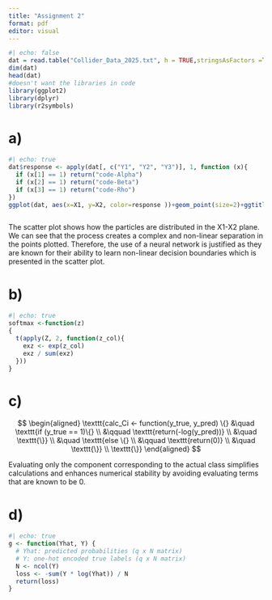 ```yaml
---
title: "Assignment 2"
format: pdf
editor: visual
---
```


```r
#| echo: false
dat = read.table("Collider_Data_2025.txt", h = TRUE,stringsAsFactors =TRUE)
dim(dat)
head(dat)
#doesn't want the libraries in code
library(ggplot2)
library(dplyr)
library(r2symbols)
```

# a)

```r
#| echo: true
dat$response <- apply(dat[, c("Y1", "Y2", "Y3")], 1, function (x){
  if (x[1] == 1) return("code-Alpha")
  if (x[2] == 1) return("code-Beta")
  if (x[3] == 1) return("code-Rho")
})
ggplot(dat, aes(x=X1, y=X2, color=response ))+geom_point(size=2)+ggtitle("Scatter plot of Collider Data Feature Space")+ theme_minimal()



```

The scatter plot shows how the particles are distributed in the X1-X2 plane. We can see that the process creates a complex and non-linear separation in the points plotted. Therefore, the use of a neural network is justified as they are known for their ability to learn non-linear decision boundaries which is presented in the scatter plot.

# b)

```r
#| echo: true
softmax <-function(z)
{
  t(apply(Z, 2, function(z_col){
    exz <- exp(z_col)
    exz / sum(exz)
  }))
}


```

# c)

$$
\begin{aligned}
\texttt{calc_Ci <- function(y_true, y_pred) \{}
&\quad \texttt{if (y_true == 1)\{} \\
&\qquad \texttt{return(-log(y_pred))} \\
&\quad \texttt{\}} \\
&\quad \texttt{else \{} \\
&\qquad \texttt{return(0)} \\
&\quad \texttt{\}} \\
\texttt{\}}
\end{aligned}
$$

Evaluating only the component corresponding to the actual class simplifies calculations and enhances numerical stability by avoiding evaluating terms that are known to be 0.

# d)

```r
#| echo: true
g <- function(Yhat, Y) {
  # Yhat: predicted probabilities (q x N matrix)
  # Y: one-hot encoded true labels (q x N matrix)
  N <- ncol(Y)
  loss <- -sum(Y * log(Yhat)) / N
  return(loss)
}

```
